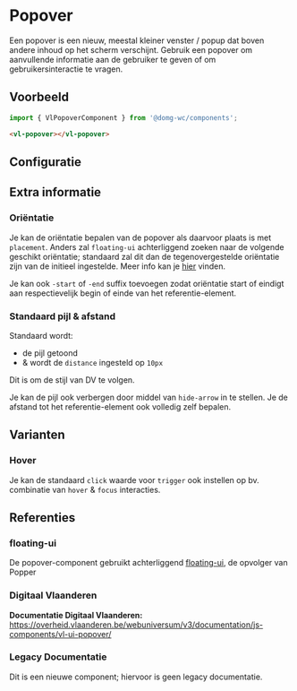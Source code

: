 
# Popover

Een popover is een nieuw, meestal kleiner venster / popup dat boven andere inhoud op het scherm verschijnt.
Gebruik een popover om aanvullende informatie aan de gebruiker te geven of om gebruikersinteractie te vragen.

## Voorbeeld

```js
import { VlPopoverComponent } from '@domg-wc/components';
```

```html
<vl-popover></vl-popover>
```

<Canvas>
    <Story id="components-popover--popover-default" />
</Canvas>

## Configuratie

<ArgsTable story={PRIMARY_STORY} />

## Extra informatie

### Oriëntatie

Je kan de oriëntatie bepalen van de popover als daarvoor plaats is met `placement`. Anders zal `floating-ui` achterliggend zoeken naar de volgende geschikt oriëntatie; standaard zal dit dan de tegenovergestelde oriëntatie zijn van de initieel ingestelde.
Meer info kan je [hier](https://floating-ui.com/docs/tutorial#placements) vinden.

Je kan ook `-start` of `-end` suffix toevoegen zodat oriëntatie start of eindigt aan respectievelijk begin of einde van het referentie-element.

### Standaard pijl & afstand

Standaard wordt:
- de pijl getoond
- & wordt de `distance` ingesteld op `10px`

Dit is om de stijl van DV te volgen.

Je kan de pijl ook verbergen door middel van `hide-arrow` in te stellen.
Je de afstand tot het referentie-element ook volledig zelf bepalen.

## Varianten

### Hover

Je kan de standaard `click` waarde voor `trigger` ook instellen op bv. combinatie van `hover` & `focus` interacties.

<Canvas>
    <Story id="components-popover--popover-hover" />
</Canvas>

## Referenties

### floating-ui

De popover-component gebruikt achterliggend [floating-ui](https://floating-ui.com/), de opvolger van Popper

### Digitaal Vlaanderen

**Documentatie Digitaal Vlaanderen:** https://overheid.vlaanderen.be/webuniversum/v3/documentation/js-components/vl-ui-popover/

### Legacy Documentatie

Dit is een nieuwe component; hiervoor is geen legacy documentatie.
